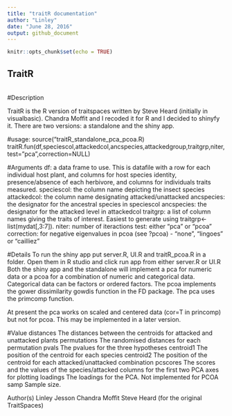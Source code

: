 ```yaml
---
title: "traitR documentation"
author: "Linley"
date: "June 28, 2016"
output: github_document
---
```


```r
knitr::opts_chunk$set(echo = TRUE)
```

## TraitR
<br>
#Description

TraitR is the R version of traitspaces written by Steve Heard (initially in visualbasic). Chandra Moffit and I recoded it for R and I decided to shinyfy it. There are two versions: a standalone and the shiny app.


#usage:
source("traitR_standalone_pca_pcoa.R)
traitR.fun(df,speciescol,attackedcol,ancspecies,attackedgroup,traitgrp,niter,test="pca",correction=NULL)

#Arguments
df: a data frame to use.  This is datafile with a row for each individual host plant, and columns for host species identity, presence/absence of each herbivore, and columns for individuals traits measured. 
speciescol: the column name depicting the insect species
attackedcol: the column name designating attacked/unattacked
ancspecies: the designator for the ancestral species in speciescol
ancspecies: the designator for the attacked level in attackedcol
traitgrp: a list of column names giving the traits of interest. Easiest to generate using
  traitgrp<-list(mydat[,3:7]). 
niter: number of iteractions
test: either "pca" or "pcoa"
correction: for negative eigenvalues in pcoa (see ?pcoa) - "none", "lingoes" or "cailliez"

#Details
To run the shiny app put server.R, UI.R and traitR_pcoa.R in a folder. Open them in R studio and click run app from either server.R or UI.R
 Both the shiny app and the standalone will implement a pca for numeric data or a pcoa for a combination of numeric and categorical data. Categorical data can be factors or ordered factors. The pcoa implements the gower dissimilarity gowdis function in the FD package. The pca uses the primcomp function. 
 
 At present the pca works on scaled and centered data (cor=T in princomp) but not for pcoa. This may be implemented in a later version.

#Value
distances The distances between the centroids for attacked and unattacked plants
permutations The randomised distances for each permutation
pvals The pvalues for the three hypotheses
centroid1 The position of the centroid for each species
centroid2 The position of the centroid for each attacked/unattacked combination
pcscores The scores and the values of the species/attacked columns for the first two PCA axes for plotting
loadings The loadings for the PCA. Not implemented for PCOA
samp Sample size.

Author(s)
Linley Jesson
Chandra Moffit
Steve Heard (for the original TraitSpaces)


